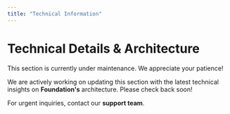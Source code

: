 ```yaml
---
title: "Technical Information"
---
```



# Technical Details & Architecture

<Callout type="warning">
This section is currently under maintenance. We appreciate your patience!
</Callout>

We are actively working on updating this section with the latest technical insights on **Foundation's** architecture. Please check back soon!

For urgent inquiries, contact our **support team**.
